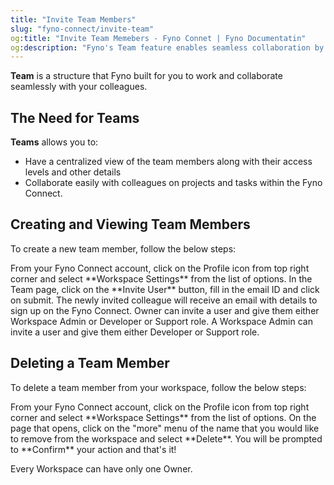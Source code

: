 ```yaml
---
title: "Invite Team Members"
slug: "fyno-connect/invite-team"
og:title: "Invite Team Memebers - Fyno Connet | Fyno Documentatin"
og:description: "Fyno's Team feature enables seamless collaboration by allowing role-based access, centralized team management, and easy project collaboration, with options to invite or delete team members through the Workspace Settings."
---
```


**Team** is a structure that Fyno built for you to work and collaborate seamlessly with your colleagues.

## The Need for Teams

**Teams** allows you to:

- Have a centralized view of the team members along with their access levels and other details
- Collaborate easily with colleagues on projects and tasks within the Fyno Connect.

## Creating and Viewing Team Members

To create a new team member, follow the below steps:

<Steps>
  <Step>From your Fyno Connect account, click on the Profile icon from top right corner and select **Workspace Settings** from the list of options.</Step>
  <Step>In the Team page, click on the **Invite User** button, fill in the email ID and click on submit.</Step>
  <Step>The newly invited colleague will receive an email with details to sign up on the Fyno Connect.</Step>
  <Step>Owner can invite a user and give them either Workspace Admin or Developer or Support role.</Step>
  <Step>A Workspace Admin can invite a user and give them either Developer or Support role.</Step>
</Steps>

## Deleting a Team Member

To delete a team member from your workspace, follow the below steps:

<Steps>
  <Step>From your Fyno Connect account, click on the Profile icon from top right corner and select **Workspace Settings** from the list of options.</Step>
  <Step>On the page that opens, click on the "more" menu of the name that you would like to remove from the workspace and select **Delete**. You will be prompted to **Confirm** your action and that's it!</Step>
</Steps>

<Info>Every Workspace can have only one Owner.</Info>
